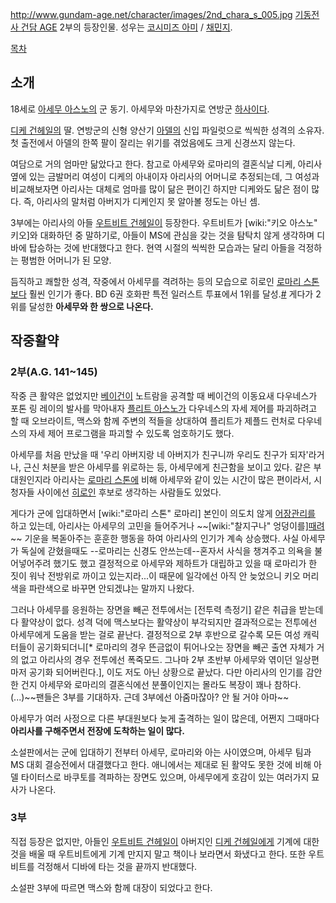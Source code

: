 http://www.gundam-age.net/character/images/2nd_chara_s_005.jpg
[[기동전사 건담 AGE]] 2부의 등장인물. 성우는 [[코시미즈 아미]] / [[채민지]].

[[목차]]
== 소개 ==
18세로 [[아세무 아스노]]의 군 동기. 아세무와 마찬가지로 연방군 [[하사]]이다.

[[디케 건헤일]]의 딸. 연방군의 신형 양산기 [[아델]]의 신입 파일럿으로 씩씩한 성격의 소유자. 첫 출전에서 아델의 한쪽 팔이 잘리는 위기를 겪었음에도 크게 신경쓰지 않는다.

여담으로 거의 엄마만 닮았다고 한다. 참고로 아세무와 로마리의 결혼식날 디케, 아리사 옆에 있는 금발머리 여성이 디케의 아내이자 아리사의 어머니로 추정되는데, 그 여성과 비교해보자면 아리사는 대체로 엄마를 많이 닮은 편이긴 하지만 디케와도 닮은 점이 많다. 즉, 아리사의 말처럼 아버지가 디케인지 못 알아볼 정도는 아닌 셈.

3부에는 아리사의 아들 [[우트비트 건헤일]]이 등장한다. 우트비트가 [wiki:"키오 아스노" 키오]와 대화하던 중 말하기로, 아들이 MS에 관심을 갖는 것을 탐탁치 않게 생각하며 디바에 탑승하는 것에 반대했다고 한다. 현역 시절의 씩씩한 모습과는 달리 아들을 걱정하는 평범한 어머니가 된 모양.

듬직하고 쾌할한 성격, 작중에서 아세무를 격려하는 등의 모습으로 히로인 [[로마리 스톤]]보다 훨씬 인기가 좋다. BD 6권 호화판 특전 일러스트 투표에서 1위를 달성.[http://alonestar.egloos.com/4707083 #] 게다가 2위를 달성한 '''아세무와 한 쌍으로 나온다.'''

== 작중활약 ==
=== 2부(A.G. 141~145) ===
작중 큰 활약은 없었지만 [[베이건]]이 노트람을 공격할 때 베이건의 이동요새 다우네스가 포톤 링 레이의 발사를 막아내자 [[플리트 아스노]]가 다우네스의 자세 제어를 파괴하려고 할 때 오브라이트, 맥스와 함께 주변의 적들을 상대하여 플리트가 제플드 런처로 다우네스의 자세 제어 프로그램을 파괴할 수 있도록 엄호하기도 했다.

아세무를 처음 만났을 때 '우리 아버지랑 네 아버지가 친구니까 우리도 친구가 되자'라거나, 근신 처분을 받은 아세무를 위로하는 등, 아세무에게 친근함을 보이고 있다. 같은 부대원인지라 아리사는 [[로마리 스톤]]에 비해 아세무와 같이 있는 시간이 많은 편이라서, 시청자들 사이에선 [[히로인]] 후보로 생각하는 사람들도 있었다.

게다가 군에 입대하면서 [wiki:"로마리 스톤" 로마리] 본인이 의도치 않게 [[어장관리]]를 하고 있는데, 아리사는 아세무의 고민을 들어주거나 ~~[wiki:"찰지구나" 엉덩이를][http://cfile3.uf.tistory.com/image/122474434F70A37B015FD5 때려]~~ 기운을 복돋아주는 훈훈한 행동을 하여 아리사의 인기가 계속 상승했다. 사실 아세무가 독실에 갇혔을때도 --로마리는 신경도 안쓰는데--혼자서 사식을 챙겨주고 의욕을 불어넣어주려 했기도 했고 결정적으로 아세무와 제하트가 대립하고 있을 때 로마리가 한 짓이 워낙 전방위로 까이고 있는지라...이 때문에 일각에선 아직 안 늦었으니 키오 머리색을 파란색으로 바꾸면 안되겠냐는 말까지 나왔다.

그러나 아세무를 응원하는 장면을 빼곤 전투에서는 [전투력 측정기] 같은 취급을 받는데다 활약상이 없다. 성격 덕에 맥스보다는 활약상이 부각되지만 결과적으로는 전투에선 아세무에게 도움을 받는 걸로 끝난다. 결정적으로 2부 후반으로 갈수록 모든 여성 캐릭터들이 공기화되더니[* 로마리의 경우 뜬금없이 튀어나오는 장면을 빼곤 출연 자체가 거의 없고 아리사의 경우 전투에선 폭죽모드. 그나마 2부 초반부 아세무와 엮이던 일상편마저 공기화 되어버린다.], 이도 저도 아닌 상황으로 끝났다. 다만 아리사의 인기를 감안한 건지 아세무와 로마리의 결혼식에선 분풀이인지는 몰라도 복장이 꽤나 참하다.(...)~~팬들은 3부를 기대하자. 근데 3부에선 아줌마잖아? 안 될 거야 아마~~

아세무가 여러 사정으로 다른 부대원보다 늦게 출격하는 일이 많은데, 어쩐지 그때마다 '''아리사를 구해주면서 전장에 도착하는 일이 많다.'''

소설판에서는 군에 입대하기 전부터 아세무, 로마리와 아는 사이였으며, 아세무 팀과 MS 대회 결승전에서 대결했다고 한다. 애니에서는 제대로 된 활약도 못한 것에 비해 아델 타이터스로 바쿠토를 격파하는 장면도 있으며, 아세무에게 호감이 있는 여러가지 묘사가 나온다.

=== 3부 ===
직접 등장은 없지만, 아들인 [[우트비트 건헤일]]이 아버지인 [[디케 건헤일]]에게 기계에 대한 것을 배울 때 우트비트에게 기계 만지지 말고 책이나 보라면서 화냈다고 한다. 또한 우트비트를 걱정해서 디바에 타는 것을 끝까지 반대했다.

소설판 3부에 따르면 맥스와 함께 대장이 되었다고 한다.
